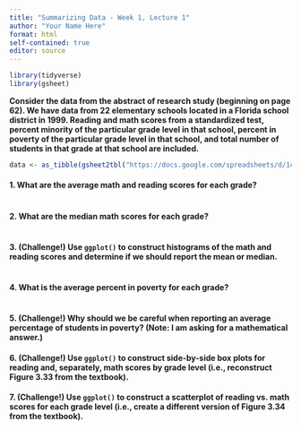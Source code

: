 ```yaml
---
title: "Summarizing Data - Week 1, Lecture 1"
author: "Your Name Here"
format: html
self-contained: true
editor: source
---
```


```r
library(tidyverse)
library(gsheet)
```

**Consider the data from the abstract of research study (beginning on page 62). We have data from 22 elementary schools located in a Florida school district in 1999. Reading and math scores from a standardized test, percent minority of the particular grade level in that school, percent in poverty of the particular grade level in that school, and total number of students in that grade at that school are included.**

```r
data <- as_tibble(gsheet2tbl("https://docs.google.com/spreadsheets/d/1cVGLLdILMI34xjnzHfJNHua6fJROJwCzUBFgV22OLT4/edit#gid=0"))
```

#### 1. What are the average math and reading scores for each grade?

```r

```

#### 2. What are the median math scores for each grade?

```r

```

#### 3. (Challenge!) Use `ggplot()` to construct histograms of the math and reading scores and determine if we should report the mean or median. 

```r

```

#### 4. What is the average percent in poverty for each grade?

```r

```

#### 5. (Challenge!) Why should we be careful when reporting an average percentage of students in poverty? (Note: I am asking for a mathematical answer.)

#### 6. (Challenge!) Use `ggplot()` to construct side-by-side box plots for reading and, separately, math scores by grade level (i.e., reconstruct Figure 3.33 from the textbook).

#### 7. (Challenge!) Use `ggplot()` to construct a scatterplot of reading vs. math scores for each grade level (i.e., create a different version of Figure 3.34 from the textbook).






